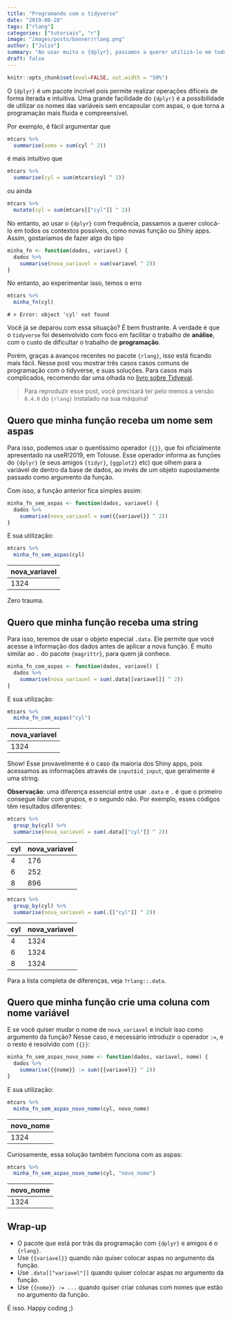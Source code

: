 ```yaml
---
title: "Programando com o tidyverse"
date: "2019-08-28"
tags: ["rlang"]
categories: ["tutoriais", "r"]
image: "images/posts/banner/rlang.png"
author: ["Julio"]
summary: "Ao usar muito o {dplyr}, passamos a querer utilizá-lo em todos os contextos possíveis. Mas isso gera dificuldades na hora de criar funções. Nesse post vamos discutir como resolver isso usando os novos recursos do pacote {rlang}"
draft: false
---
```


```r
knitr::opts_chunk$set(eval=FALSE, out.width = "50%")
```

O `{dplyr}` é um pacote incrível pois permite realizar operações difíceis de forma iterada e intuitiva. Uma grande facilidade do `{dplyr}` é a possibilidade de utilizar os nomes das variáveis sem encapsular com aspas, o que torna a programação mais fluida e compreensível.

Por exemplo, é fácil argumentar que

```r
mtcars %>% 
  summarise(soma = sum(cyl ^ 2))
```

é mais intuitivo que

```r
mtcars %>% 
  summarise(cyl = sum(mtcars$cyl ^ 2))
```

ou ainda

```r
mtcars %>% 
  mutate(cyl = sum(mtcars[["cyl"]] ^ 2))
```

No entanto, ao usar o `{dplyr}` com frequência, passamos a querer colocá-lo em todos os contextos possíveis, como novas função ou Shiny apps. Assim, gostaríamos de fazer algo do tipo

```r
minha_fn <- function(dados, variavel) {
  dados %>% 
    summarise(nova_variavel = sum(variavel ^ 2))
}
```

No entanto, ao experimentar isso, temos o erro

```r
mtcars %>% 
  minha_fn(cyl)
```

    # > Error: object 'cyl' not found 


Você já se deparou com essa situação? É bem frustrante. A verdade é que o `tidyverse` foi desenvolvido com foco em facilitar o trabalho de __análise__, com o custo de dificultar o trabalho de __programação__.

Porém, graças a avanços recentes no pacote `{rlang}`, isso está ficando mais fácil. Nesse post vou mostrar três casos casos comuns de programação com o tidyverse, e suas soluções. Para casos mais complicados, recomendo dar uma olhada no [livro sobre Tidyeval](https://tidyeval.tidyverse.org/index.html).

> Para reproduzir esse post, você precisará ter pelo menos a versão `0.4.0` do `{rlang}` instalado na sua máquina!

## Quero que minha função receba um nome sem aspas

Para isso, podemos usar o quentíssimo operador `{{}}`, que foi oficialmente apresentado na useR!2019, em Tolouse. Esse operador informa as funções do `{dplyr}` (e seus amigos `{tidyr}`, `{ggplot2}` etc) que olhem para a variável de dentro da base de dados, ao invés de um objeto supostamente passado como argumento da função.

Com isso, a função anterior fica simples assim:

```r
minha_fn_sem_aspas <- function(dados, variavel) {
  dados %>% 
    summarise(nova_variavel = sum({{variavel}} ^ 2))
}
```

E sua utilização: 

```r
mtcars %>% 
  minha_fn_sem_aspas(cyl)
```

| nova_variavel|
|-------------|
|          1324|

Zero trauma.

## Quero que minha função receba uma string

Para isso, teremos de usar o objeto especial `.data`. Ele permite que você acesse a informação dos dados antes de aplicar a nova função. É muito similar ao `.` do pacote `{magrittr}`, para quem já conhece.

```r
minha_fn_com_aspas <- function(dados, variavel) {
  dados %>% 
    summarise(nova_variavel = sum(.data[[variavel]] ^ 2))
}
```

E sua utilização: 

```r
mtcars %>% 
  minha_fn_com_aspas("cyl")
```

| nova_variavel|
|-------------|
|          1324|


Show! Esse provavelmente é o caso da maioria dos Shiny apps, pois acessamos as informações através de `input$id_input`, que geralmente é uma string.

__Observação__: uma diferença essencial entre usar `.data` e `.` é que o primeiro consegue lidar com grupos, e o segundo não. Por exemplo, esses códigos têm resultados diferentes:

```r
mtcars %>% 
  group_by(cyl) %>% 
  summarise(nova_variavel = sum(.data[["cyl"]] ^ 2))
```

| cyl| nova_variavel|
|---|-------------|
|   4|           176|
|   6|           252|
|   8|           896|

```r
mtcars %>% 
  group_by(cyl) %>% 
  summarise(nova_variavel = sum(.[["cyl"]] ^ 2))
```

| cyl| nova_variavel|
|---|-------------|
|   4|          1324|
|   6|          1324|
|   8|          1324|

Para a lista completa de diferenças, veja `?rlang::.data`.

## Quero que minha função crie uma coluna com nome variável

E se você quiser mudar o nome de `nova_variavel` e incluir isso como argumento da função? Nesse caso, é necessário introduzir o operador `:=`, e o resto é resolvido com `{{}}`:

```r
minha_fn_sem_aspas_novo_nome <- function(dados, variavel, nome) {
  dados %>% 
    summarise({{nome}} := sum({{variavel}} ^ 2))
}
```

E sua utilização: 

```r
mtcars %>% 
  minha_fn_sem_aspas_novo_nome(cyl, novo_nome)
```

| novo_nome|
|---------|
|      1324|

Curiosamente, essa solução também funciona com as aspas:

```r
mtcars %>% 
  minha_fn_sem_aspas_novo_nome(cyl, "novo_nome")
```

| novo_nome|
|---------|
|      1324|

## Wrap-up

- O pacote que está por trás da programação com `{dplyr}` e amigos é o `{rlang}`.
- Use `{{variavel}}` quando não quiser colocar aspas no argumento da função.
- Use `.data[["variavel"]]` quando quiser colocar aspas no argumento da função.
- Use `{{nome}} := ...` quando quiser criar colunas com nomes que estão no argumento da função.

É isso. Happy coding ;)









